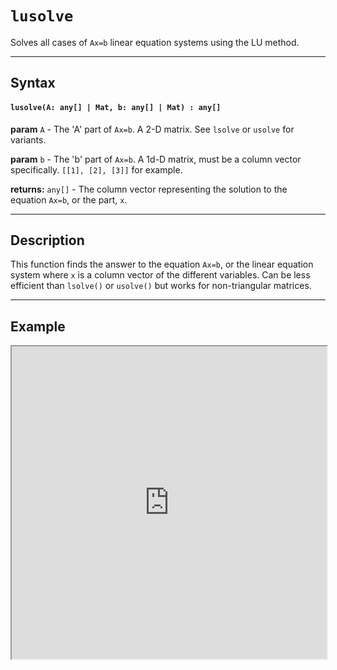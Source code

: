 
# `lusolve`

Solves all cases of `Ax=b` linear equation systems using the LU method.

---

## Syntax

#### `lusolve(A: any[] | Mat, b: any[] | Mat) : any[]`

**param** `A` - The 'A' part of `Ax=b`. A 2-D matrix. See `lsolve` or `usolve` for variants.

**param** `b` - The 'b' part of `Ax=b`. A 1d-D matrix, must be a column vector specifically. `[[1], [2], [3]]` for example.

**returns:** `any[]` - The column vector representing the solution to the equation `Ax=b`, or the part, `x`. 

---

## Description

This function finds the answer to the equation `Ax=b`, or the linear equation system where `x` is a column vector of the different variables. Can be less efficient than `lsolve()` or `usolve()` but works for non-triangular matrices.

---

## Example

<iframe src="https://hlab.app/s/docs/lusolve_hbook"
    width="100%"
    height="500px"/>